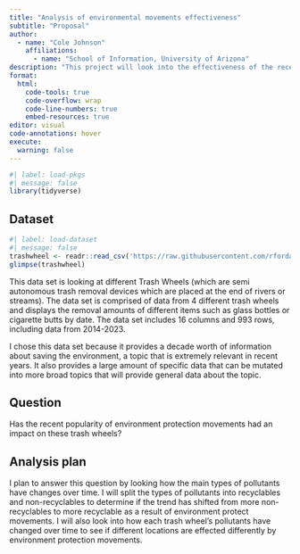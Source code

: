```yaml
---
title: "Analysis of environmental movements effectiveness"
subtitle: "Proposal"
author:
  - name: "Cole Johnson"
    affiliations:
      - name: "School of Information, University of Arizona"
description: "This project will look into the effectiveness of the recent increase in environmental movements and how they have changed the pollutants being removed from rivers and streams"
format:
  html:
    code-tools: true
    code-overflow: wrap
    code-line-numbers: true
    embed-resources: true
editor: visual
code-annotations: hover
execute:
  warning: false
---
```


```r
#| label: load-pkgs
#| message: false
library(tidyverse)
```

## Dataset

```r
#| label: load-dataset
#| message: false
trashwheel <- readr::read_csv('https://raw.githubusercontent.com/rfordatascience/tidytuesday/master/data/2024/2024-03-05/trashwheel.csv')
glimpse(trashwheel)
```


This data set is looking at different Trash Wheels (which are semi autonomous trash removal devices which are placed at the end of rivers or streams). The data set is comprised of data from 4 different trash wheels and displays the removal amounts of different items such as glass bottles or cigarette butts by date. The data set includes 16 columns and 993 rows, including data from 2014-2023.

I chose this data set because it provides a decade worth of information about saving the environment, a topic that is extremely relevant in recent years. It also provides a large amount of specific data that can be mutated into more broad topics that will provide general data about the topic.

## Question

Has the recent popularity of environment protection movements had an impact on these trash wheels?

## Analysis plan

I plan to answer this question by looking how the main types of pollutants have changes over time. I will split the types of pollutants into recyclables and non-recyclables to determine if the trend has shifted from more non-recyclables to more recyclable as a result of environment protect movements. 
I will also look into how each trash wheel's pollutants have changed over time to see if different locations are effected differently by environment protection movements. 
